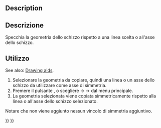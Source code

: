<languages/>

<div class="mw-translate-fuzzy">
{{Docnav/it|[[Sketcher_RestoreInternalAlignmentGeometry/it|Mostra/Nascondi la geometria interna]]|[[Sketcher Clone/it|Clona]]|[[Sketcher_Workbench/it|Sketcher]]|IconL=Sketcher_Element_Ellipse_All.svg‎|IconC=Workbench_Sketcher.svg|IconR=Sketcher_Clone.svg‎}}
</div>

<div class="mw-translate-fuzzy">
{{GuiCommand/it
|Name=Sketcher Symmetry
|Name/it=Simmetria
|Workbenches=[[Sketcher Workbench/it|Sketcher]]
|MenuLocation=Sketch → Strumenti → Simmetria
|Version=0.16
}}
</div>

==Description==

<div class="mw-translate-fuzzy">
==Descrizione==
Specchia la geometria dello schizzo rispetto a una linea scelta o all'asse dello schizzo.
</div>

<span id="Usage"></span>
==Utilizzo== 

See also: [[Sketcher_Workbench#Drawing_aids|Drawing aids]].

<div class="mw-translate-fuzzy">
#Selezionare la geometria da copiare, quindi una linea o un asse dello schizzo da utilizzare come asse di simmetria.
#Premere il pulsante {{KEY|[[Image:Sketcher_Symmetry.png|24px]] '''Simmetria'''}}, o scegliere {{KEY|Sketch}}  →  {{KEY|Strumenti}}  → {{KEY|[[Image:Sketcher_Symmetry.png|24px]] Simmetria}} dal menu principale.
#La geometria selezionata viene copiata simmetricamente rispetto alla linea o all'asse dello schizzo selezionato.
Notare che non viene aggiunto nessun vincolo di simmetria aggiuntivo.
</div>


<div class="mw-translate-fuzzy">
{{Docnav/it|[[Sketcher_RestoreInternalAlignmentGeometry/it|Mostra/Nascondi la geometria interna]]|[[Sketcher Clone/it|Clona]]|[[Sketcher_Workbench/it|Sketcher]]|IconL=Sketcher_Element_Ellipse_All.svg‎|IconC=Workbench_Sketcher.svg|IconR=Sketcher_Clone.svg‎}}
</div>

{{Sketcher_Tools_navi{{#translation:}}}}
{{Userdocnavi{{#translation:}}}}